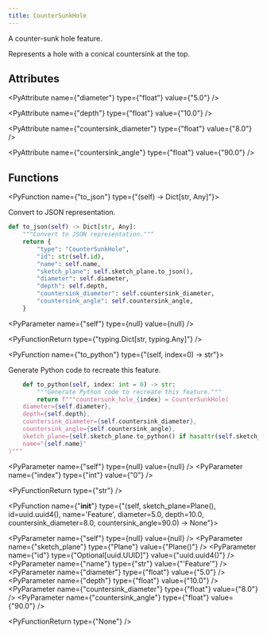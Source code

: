 ```yaml
---
title: CounterSunkHole
---
```


A counter-sunk hole feature.

Represents a hole with a conical countersink at the top.

## Attributes

<PyAttribute name={"diameter"} type={"float"} value={"5.0"} />

<PyAttribute name={"depth"} type={"float"} value={"10.0"} />

<PyAttribute name={"countersink_diameter"} type={"float"} value={"8.0"} />

<PyAttribute name={"countersink_angle"} type={"float"} value={"90.0"} />

## Functions

<PyFunction name={"to_json"} type={"(self) -> Dict[str, Any]"}>

Convert to JSON representation.

<PySourceCode >

```python
def to_json(self) -> Dict[str, Any]:
    """Convert to JSON representation."""
    return {
        "type": "CounterSunkHole",
        "id": str(self.id),
        "name": self.name,
        "sketch_plane": self.sketch_plane.to_json(),
        "diameter": self.diameter,
        "depth": self.depth,
        "countersink_diameter": self.countersink_diameter,
        "countersink_angle": self.countersink_angle,
    }
```

</PySourceCode>

<div >

<PyParameter name={"self"} type={null} value={null} />

</div>

<PyFunctionReturn type={"typing.Dict[str, typing.Any]"} />

</PyFunction>

<PyFunction name={"to_python"} type={"(self, index=0) -> str"}>

Generate Python code to recreate this feature.

<PySourceCode >

```python
    def to_python(self, index: int = 0) -> str:
        """Generate Python code to recreate this feature."""
        return f"""countersunk_hole_{index} = CounterSunkHole(
    diameter={self.diameter},
    depth={self.depth},
    countersink_diameter={self.countersink_diameter},
    countersink_angle={self.countersink_angle},
    sketch_plane={self.sketch_plane.to_python() if hasattr(self.sketch_plane, 'to_python') else 'Plane()'},
    name="{self.name}"
)"""
```

</PySourceCode>

<div >

<PyParameter name={"self"} type={null} value={null} />
<PyParameter name={"index"} type={"int"} value={"0"} />

</div>

<PyFunctionReturn type={"str"} />

</PyFunction>

<PyFunction name={"__init__"} type={"(self, sketch_plane=Plane(), id=uuid.uuid4(), name='Feature', diameter=5.0, depth=10.0, countersink_diameter=8.0, countersink_angle=90.0) -> None"}>

<div >

<PyParameter name={"self"} type={null} value={null} />
<PyParameter name={"sketch_plane"} type={"Plane"} value={"Plane()"} />
<PyParameter name={"id"} type={"Optional[uuid.UUID]"} value={"uuid.uuid4()"} />
<PyParameter name={"name"} type={"str"} value={"'Feature'"} />
<PyParameter name={"diameter"} type={"float"} value={"5.0"} />
<PyParameter name={"depth"} type={"float"} value={"10.0"} />
<PyParameter name={"countersink_diameter"} type={"float"} value={"8.0"} />
<PyParameter name={"countersink_angle"} type={"float"} value={"90.0"} />

</div>

<PyFunctionReturn type={"None"} />

</PyFunction>